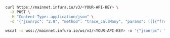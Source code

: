 
<Tabs>
  <TabItem value="cURL">

```bash
curl https://mainnet.infura.io/v3/<YOUR-API-KEY> \
  -X POST \
  -H "Content-Type: application/json" \
  -d '{"jsonrpc": "2.0", "method": "trace_callMany", "params": [[[{"from": "0x407d73d8a49eeb85d32cf465507dd71d507100c1", "to": "0xa94f5374fce5edbc8e2a8697c15331677e6ebf0b", "value": "0x186a0"}, ["trace"]], [{"from": "0x407d73d8a49eeb85d32cf465507dd71d507100c1", "to": "0xa94f5374fce5edbc8e2a8697c15331677e6ebf0b", "value": "0x186a0"}, ["trace"]]], "latest"], "id": 1}
```

  </TabItem>
  <TabItem value="WSS">

```bash
wscat -c wss://mainnet.infura.io/ws/v3/<YOUR-API-KEY> -x '{"jsonrpc": "2.0", "method": "trace_callMany", "params": [[[{"from":"0x407d73d8a49eeb85d32cf465507dd71d507100c1","to":"0xa94f5374fce5edbc8e2a8697c15331677e6ebf0b", "value": "0x186a0"}, ["trace"]], [{"from": "0x407d73d8a49eeb85d32cf465507dd71d507100c1", "to": "0xa94f5374fce5edbc8e2a8697c15331677e6ebf0b", "value": "0x186a0"}, ["trace"]]], "latest"], "id": 1}'
```

  </TabItem>
</Tabs>
